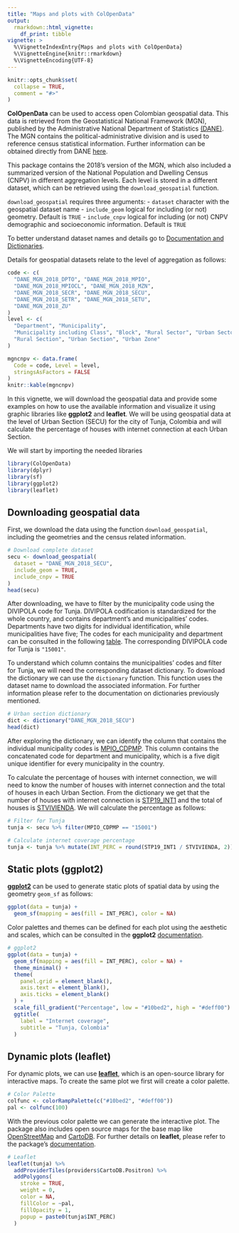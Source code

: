 ```yaml
---
title: "Maps and plots with ColOpenData"
output: 
  rmarkdown::html_vignette:
    df_print: tibble
vignette: >
  %\VignetteIndexEntry{Maps and plots with ColOpenData}
  %\VignetteEngine{knitr::rmarkdown}
  %\VignetteEncoding{UTF-8}
---
```


```r
knitr::opts_chunk$set(
  collapse = TRUE,
  comment = "#>"
)
```

**ColOpenData** can be used to access open Colombian geospatial data. This data is retrieved from the Geostatistical National Framework (MGN), published by the Administrative National Department of Statistics [(DANE)](https://www.dane.gov.co/index.php/en/). The MGN contains the political-administrative division and is used to reference census statistical information. Further information can be obtained directly from DANE [here](https://www.dane.gov.co/index.php/actualidad-dane/5454-el-dane-actualizo-el-marco-geoestadistico-nacional-a-2018).

This package contains the 2018's version of the MGN, which also included a summarized version of the National Population and Dwelling Census (CNPV) in different aggregation levels. Each level is stored in a different dataset, which can be retrieved using the `download_geospatial` function.

`download_geospatial` requires three arguments:
- `dataset` character with the geospatial dataset name
- `include_geom` logical for including (or not) geometry. Default is `TRUE`
- `include_cnpv` logical for including (or not) CNPV demographic and socioeconomic information. Default is `TRUE`

To better understand dataset names and details go to [Documentation and Dictionaries](https://epiverse-trace.github.io/ColOpenData/articles/documentation_and_dictionaries.html).

Details for geospatial datasets relate to the level of aggregation as follows:

```r
code <- c(
  "DANE_MGN_2018_DPTO", "DANE_MGN_2018_MPIO",
  "DANE_MGN_2018_MPIOCL", "DANE_MGN_2018_MZN",
  "DANE_MGN_2018_SECR", "DANE_MGN_2018_SECU",
  "DANE_MGN_2018_SETR", "DANE_MGN_2018_SETU",
  "DANE_MGN_2018_ZU"
)
level <- c(
  "Department", "Municipality",
  "Municipality including Class", "Block", "Rural Sector", "Urban Sector",
  "Rural Section", "Urban Section", "Urban Zone"
)

mgncnpv <- data.frame(
  Code = code, Level = level,
  stringsAsFactors = FALSE
)
knitr::kable(mgncnpv)
```

In this vignette, we will download the geospatial data and provide some examples on how to use the available information and visualize it using graphic libraries like **ggplot2** and **leaflet**. We will be using geospatial data at the level of Urban Section (SECU) for the city of Tunja, Colombia and will calculate the percentage of houses with internet connection at each Urban Section.

We will start by importing the needed libraries

```r
library(ColOpenData)
library(dplyr)
library(sf)
library(ggplot2)
library(leaflet)
```

## Downloading geospatial data

First, we download the data using the function `download_geospatial`, including the geometries and the census related information. 

```r
# Download complete dataset
secu <- download_geospatial(
  dataset = "DANE_MGN_2018_SECU",
  include_geom = TRUE,
  include_cnpv = TRUE
)
head(secu)
```

After downloading, we have to filter by the municipality code using the DIVIPOLA code for Tunja. DIVIPOLA codification is standardized for the whole country, and contains department's and municipalities' codes. Departments have two digits for individual identification, while municipalities have five; The codes for each municipality and department can be consulted in the following [table](https://www.datos.gov.co/widgets/gdxc-w37w). The corresponding DIVIPOLA code for Tunja is `"15001"`.

To understand which column contains the municipalities' codes and filter for Tunja, we will need the corresponding dataset dictionary. To download the dictionary we can use the `dictionary` function. This function uses the dataset name to download the associated information. For further information please refer to the documentation on dictionaries previously mentioned.

```r
# Urban section dictionary
dict <- dictionary("DANE_MGN_2018_SECU")
head(dict)
```

After exploring the dictionary, we can identify the column that contains the individual municipality codes is [MPIO_CDPMP]{.underline}. This column contains the concatenated code for department and municipality, which is a five digit unique identifier for every municipality in the country.

To calculate the percentage of houses with internet connection, we will need to know the number of houses with internet connection and the total of houses in each Urban Section. From the dictionary we get that the number of houses with internet connection is [STP19_INT1]{.underline} and the total of houses is [STVIVIENDA]{.underline}. We will calculate the percentage as follows:

```r
# Filter for Tunja
tunja <- secu %>% filter(MPIO_CDPMP == "15001")

# Calculate internet coverage percentage
tunja <- tunja %>% mutate(INT_PERC = round(STP19_INT1 / STVIVIENDA, 2))
```

## Static plots (ggplot2)

[**ggplot2**](https://ggplot2.tidyverse.org/) can be used to generate static plots of spatial data by using the geometry `geom_sf` as follows:

```r
ggplot(data = tunja) +
  geom_sf(mapping = aes(fill = INT_PERC), color = NA)
```


Color palettes and themes can be defined for each plot using the aesthetic and scales, which can be consulted in the **ggplot2** [documentation](https://ggplot2.tidyverse.org/reference/index.html#scales).

```r
# ggplot2
ggplot(data = tunja) +
  geom_sf(mapping = aes(fill = INT_PERC), color = NA) +
  theme_minimal() +
  theme(
    panel.grid = element_blank(),
    axis.text = element_blank(),
    axis.ticks = element_blank()
  ) +
  scale_fill_gradient("Percentage", low = "#10bed2", high = "#deff00") +
  ggtitle(
    label = "Internet coverage",
    subtitle = "Tunja, Colombia"
  )
```

## Dynamic plots (leaflet)

For dynamic plots, we can use [**leaflet**](https://rstudio.github.io/leaflet/), which is an open-source library for interactive maps. To create the same plot we first will create a color palette.

```r
# Color Palette
colfunc <- colorRampPalette(c("#10bed2", "#deff00"))
pal <- colfunc(100)
```

With the previous color palette we can generate the interactive plot. The package also includes open source maps for the base map like [OpenStreetMap](https://www.openstreetmap.org/#map=5/4.632/-74.299) and [CartoDB](https://carto.com/basemaps). For further details on **leaflet**, please refer to the package's [documentation](https://rstudio.github.io/leaflet/reference/index.html).

```r
# Leaflet
leaflet(tunja) %>%
  addProviderTiles(providers$CartoDB.Positron) %>%
  addPolygons(
    stroke = TRUE,
    weight = 0,
    color = NA,
    fillColor = ~pal,
    fillOpacity = 1,
    popup = paste0(tunja$INT_PERC)
  )
```
